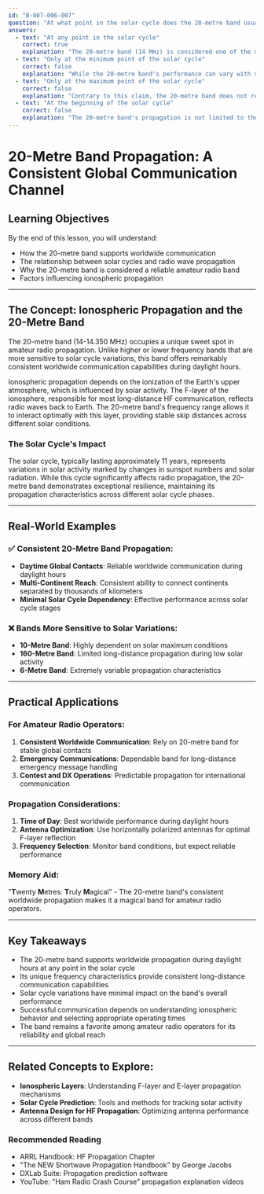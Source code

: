 ```yaml
---
id: "B-007-006-007"
question: "At what point in the solar cycle does the 20-metre band usually support worldwide propagation during daylight hours?"
answers:
  - text: "At any point in the solar cycle"
    correct: true
    explanation: "The 20-metre band (14 MHz) is considered one of the most stable and reliable amateur radio bands, offering consistent worldwide propagation characteristics across different solar cycle phases. Its unique ionospheric propagation characteristics mean it can support long-distance communication during daylight hours regardless of solar activity, making it a favorite among amateur radio operators for global communication."
  - text: "Only at the minimum point of the solar cycle"
    correct: false
    explanation: "While the 20-metre band's performance can vary with solar activity, it does not require solar cycle minimum conditions to support worldwide propagation. In fact, the band remains quite effective across different solar cycle phases, with slight variations in maximum usable frequency and signal strength."
  - text: "Only at the maximum point of the solar cycle"
    correct: false
    explanation: "Contrary to this claim, the 20-metre band does not require solar cycle maximum conditions to support worldwide communication. During solar maximum, while higher frequencies might open up, the 20-metre band remains consistently reliable for global daylight propagation."
  - text: "At the beginning of the solar cycle"
    correct: false
    explanation: "The 20-metre band's propagation is not limited to the beginning of the solar cycle. Its ability to support worldwide communication during daylight hours is a consistent characteristic across different stages of solar activity."
---
```


# 20-Metre Band Propagation: A Consistent Global Communication Channel

## Learning Objectives
By the end of this lesson, you will understand:
- How the 20-metre band supports worldwide communication
- The relationship between solar cycles and radio wave propagation
- Why the 20-metre band is considered a reliable amateur radio band
- Factors influencing ionospheric propagation

---

## The Concept: Ionospheric Propagation and the 20-Metre Band

The 20-metre band (14-14.350 MHz) occupies a unique sweet spot in amateur radio propagation. Unlike higher or lower frequency bands that are more sensitive to solar cycle variations, this band offers remarkably consistent worldwide communication capabilities during daylight hours.

Ionospheric propagation depends on the ionization of the Earth's upper atmosphere, which is influenced by solar activity. The F-layer of the ionosphere, responsible for most long-distance HF communication, reflects radio waves back to Earth. The 20-metre band's frequency range allows it to interact optimally with this layer, providing stable skip distances across different solar conditions.

### The Solar Cycle's Impact

The solar cycle, typically lasting approximately 11 years, represents variations in solar activity marked by changes in sunspot numbers and solar radiation. While this cycle significantly affects radio propagation, the 20-metre band demonstrates exceptional resilience, maintaining its propagation characteristics across different solar cycle phases.

---

## Real-World Examples

### ✅ Consistent 20-Metre Band Propagation:
- **Daytime Global Contacts**: Reliable worldwide communication during daylight hours
- **Multi-Continent Reach**: Consistent ability to connect continents separated by thousands of kilometers
- **Minimal Solar Cycle Dependency**: Effective performance across solar cycle stages

### ❌ Bands More Sensitive to Solar Variations:
- **10-Metre Band**: Highly dependent on solar maximum conditions
- **160-Metre Band**: Limited long-distance propagation during low solar activity
- **6-Metre Band**: Extremely variable propagation characteristics

---

## Practical Applications

### For Amateur Radio Operators:
1. **Consistent Worldwide Communication**: Rely on 20-metre band for stable global contacts
2. **Emergency Communications**: Dependable band for long-distance emergency message handling
3. **Contest and DX Operations**: Predictable propagation for international communication

### Propagation Considerations:
1. **Time of Day**: Best worldwide performance during daylight hours
2. **Antenna Optimization**: Use horizontally polarized antennas for optimal F-layer reflection
3. **Frequency Selection**: Monitor band conditions, but expect reliable performance

### Memory Aid:
"**T**wenty **M**etres: **T**ruly **M**agical" - The 20-metre band's consistent worldwide propagation makes it a magical band for amateur radio operators.

---

## Key Takeaways

- The 20-metre band supports worldwide propagation during daylight hours at any point in the solar cycle
- Its unique frequency characteristics provide consistent long-distance communication capabilities
- Solar cycle variations have minimal impact on the band's overall performance
- Successful communication depends on understanding ionospheric behavior and selecting appropriate operating times
- The band remains a favorite among amateur radio operators for its reliability and global reach

---

## Related Concepts to Explore:
- **Ionospheric Layers**: Understanding F-layer and E-layer propagation mechanisms
- **Solar Cycle Prediction**: Tools and methods for tracking solar activity
- **Antenna Design for HF Propagation**: Optimizing antenna performance across different bands

### Recommended Reading
- ARRL Handbook: HF Propagation Chapter
- "The NEW Shortwave Propagation Handbook" by George Jacobs
- DXLab Suite: Propagation prediction software
- YouTube: "Ham Radio Crash Course" propagation explanation videos